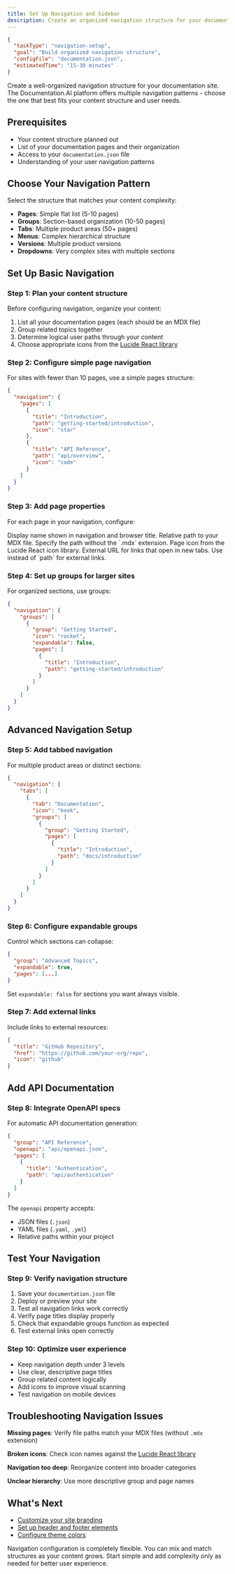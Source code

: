 ```yaml
---
title: Set Up Navigation and Sidebar
description: Create an organized navigation structure for your documentation site using the optimal hierarchy for your content and users.
---
```


```json
{
  "taskType": "navigation-setup",
  "goal": "Build organized navigation structure",
  "configFile": "documentation.json",
  "estimatedTime": "15-30 minutes"
}
```

Create a well-organized navigation structure for your documentation site. The Documentation.AI platform offers multiple navigation patterns - choose the one that best fits your content structure and user needs.

## Prerequisites

- Your content structure planned out
- List of your documentation pages and their organization
- Access to your `documentation.json` file  
- Understanding of your user navigation patterns

## Choose Your Navigation Pattern

Select the structure that matches your content complexity:

- **Pages**: Simple flat list (5-10 pages)
- **Groups**: Section-based organization (10-50 pages)  
- **Tabs**: Multiple product areas (50+ pages)
- **Menus**: Complex hierarchical structure
- **Versions**: Multiple product versions
- **Dropdowns**: Very complex sites with multiple sections

## Set Up Basic Navigation

### Step 1: Plan your content structure

Before configuring navigation, organize your content:

1. List all your documentation pages (each should be an MDX file)
2. Group related topics together  
3. Determine logical user paths through your content
4. Choose appropriate icons from the [Lucide React library](https://lucide.dev/icons/)

### Step 2: Configure simple page navigation

For sites with fewer than 10 pages, use a simple pages structure:

```json
{
  "navigation": {
    "pages": [
      {
        "title": "Introduction",
        "path": "getting-started/introduction",
        "icon": "star"
      },
      {
        "title": "API Reference",
        "path": "api/overview", 
        "icon": "code"
      }
    ]
  }
}
```

### Step 3: Add page properties

For each page in your navigation, configure:

<ParamField path="title" param-type="string" required="true" showLocation="false">
  Display name shown in navigation and browser title.
</ParamField>

<ParamField path="path" param-type="string" required="false" showLocation="false">
  Relative path to your MDX file. Specify the path without the `.mdx` extension.
</ParamField>

<ParamField path="icon" param-type="string" required="false" showLocation="false">
  Page icon from the Lucide React icon library.
</ParamField>

<ParamField path="href" param-type="string" required="false" showLocation="false">
  External URL for links that open in new tabs. Use instead of `path` for external links.
</ParamField>

### Step 4: Set up groups for larger sites

For organized sections, use groups:

```json
{
  "navigation": {
    "groups": [
      {
        "group": "Getting Started",
        "icon": "rocket",
        "expandable": false,
        "pages": [
          {
            "title": "Introduction",
            "path": "getting-started/introduction"
          }
        ]
      }
    ]
  }
}
```

## Advanced Navigation Setup

### Step 5: Add tabbed navigation

For multiple product areas or distinct sections:

```json
{
  "navigation": {
    "tabs": [
      {
        "tab": "Documentation", 
        "icon": "book",
        "groups": [
          {
            "group": "Getting Started",
            "pages": [
              {
                "title": "Introduction",
                "path": "docs/introduction"
              }
            ]
          }
        ]
      }
    ]
  }
}
```

### Step 6: Configure expandable groups

Control which sections can collapse:

```json
{
  "group": "Advanced Topics",
  "expandable": true,
  "pages": [...]
}
```

Set `expandable: false` for sections you want always visible.

### Step 7: Add external links

Include links to external resources:

```json
{
  "title": "GitHub Repository",
  "href": "https://github.com/your-org/repo", 
  "icon": "github"
}
```

## Add API Documentation

### Step 8: Integrate OpenAPI specs

For automatic API documentation generation:

```json
{
  "group": "API Reference",
  "openapi": "api/openapi.json",
  "pages": [
    {
      "title": "Authentication",
      "path": "api/authentication"
    }
  ]
}
```

The `openapi` property accepts:
- JSON files (`.json`)
- YAML files (`.yaml`, `.yml`)
- Relative paths within your project

## Test Your Navigation

### Step 9: Verify navigation structure

1. Save your `documentation.json` file
2. Deploy or preview your site
3. Test all navigation links work correctly
4. Verify page titles display properly
5. Check that expandable groups function as expected
6. Test external links open correctly

### Step 10: Optimize user experience

- Keep navigation depth under 3 levels
- Use clear, descriptive page titles
- Group related content logically
- Add icons to improve visual scanning
- Test navigation on mobile devices

## Troubleshooting Navigation Issues

**Missing pages**: Verify file paths match your MDX files (without `.mdx` extension)

**Broken icons**: Check icon names against the [Lucide React library](https://lucide.dev/icons/)

**Navigation too deep**: Reorganize content into broader categories

**Unclear hierarchy**: Use more descriptive group and page names

## What's Next

- [Customize your site branding](branding)
- [Set up header and footer elements](header-and-footer) 
- [Configure theme colors](theme)

<Callout type="info">
Navigation configuration is completely flexible. You can mix and match structures as your content grows. Start simple and add complexity only as needed for better user experience.
</Callout>